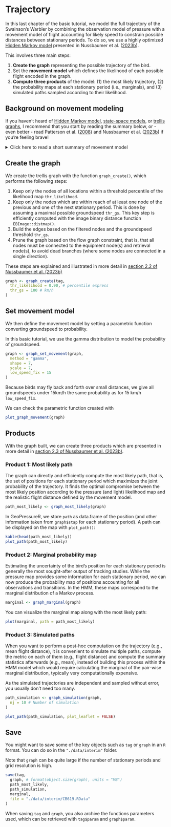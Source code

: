 # Trajectory

In this last chapter of the basic tutorial, we model the full trajectory of the Swainson's Warbler by combining the observation model of pressure with a movement model of flight accounting for likely speed to constrain possible distances between stationary periods. To do so, we use a highly optimized <a href="https://en.wikipedia.org/wiki/Hidden_Markov_model" target="_blank">Hidden Markov model</a> presented in Nussbaumer et al. (<a href="https://doi.org/10.1111/2041-210X.14082" target="_blank">2023b</a>).

This involves three main steps:

1. **Create the graph** representing the possible trajectory of the bird.
2. Set the **movement model** which defines the likelihood of each possible flight encoded in the graph.
3. **Compute three products** of the model: (1) the most likely trajectory, (2) the probability maps at each stationary period (i.e., marginals), and (3) simulated paths sampled according to their likelihood. 


## Background on movement modeling

If you haven't heard of <a href="https://en.wikipedia.org/wiki/Hidden_Markov_model" target="_blank">Hidden Markov model</a>, <a href="https://doi.org/10.1016/j.tree.2007.10.009" target="_blank">state-space models</a>, or <a href="https://en.wikipedia.org/wiki/Trellis_(graph)" target="_blank">trellis graphs</a>, I recommend that you start by reading the summary below, or - even better - read Patterson et al. ([2008](https://doi.org/10.1016/j.tree.2007.10.009)) and Nussbaumer et al. (<a href="https://doi.org/10.1111/2041-210X.14082" target="_blank">2023b</a>) if you're feeling brave!

<details>
<summary>Click here to read a short summary of movement model</summary>
::: {.alert .alert-info role="alert"}
We start by making the fundamental assumption that the overall trajectory can be separated into **discrete** positions which, together, create a trajectory.

This discretization allows us to use a <a href="https://en.wikipedia.org/wiki/Hidden_Markov_model" target="_blank">Hidden Markov model</a>, which conveniently distinguishes the **unknown positions** of a bird $X_t$ from **known observations** $Y_t$ which can be related to these positions (e.g., pressure or light measurement). Defining an HMM requires that we can compute:

1. An **observation model** $P(Y_t | X_t)$, which defines the likelihood of observing a measurement conditional to a known position. This is exactly what our pressure likelihood map computed in the previous chapter does.
2. A **movement model** $P(X_t+1|X_t)$, defining the probability that a bird was able to fly a specific distance between two consecutive stationary periods. 
3. An **initial state** $P(X_0)$, technically required but this does not constitute a strong constraint in our case. 

Let's say that our goal is to produce the probability map for each stationary period accounting for all pressure measurements while maintaining likely flights. This corresponds to the **marginal** probability map  $P(X_t=x_t|Y_0=y_0,...Y_t=y_t)$. If you are not familiar with the lower and capital case, $X_t$ represents the random variable (i.e., the position of the bird at a stationary period $t$), while $x_t$ is a specific value that $X$ can take, that is, the specific coordinates of pixels on the map.

Because the number of possible positions is limited (i.e.,  number of pixels on the map), we can solve the HMM exactly. This is in contrast to Markov Chain Monte Carlo (MCMC) algorithm, which does not assume any discretization of space but relies on an iterative approach to solve the model. 

A graph is a convenient mathematical representation of a model which has states (nodes) and relations between these states (edges). Graphs are a general and fundamental mathematical tool, but here we use a specific graph structure corresponding to the HMM presented above: two states $X$ and $Y$ for each time step $t$ (nodes), and an observation and movement model (relating $X_t$ to $X_t+1$ and $Y_t$ to $X_t$ respectively). All other relationships are assumed to be independent.

Typically in animal movement, the graph is only used to represent the random variable of the HMM, but in our case, we also use the concept of graph to store all discrete positions (i.e., pixels) of the bird at all timesteps, referred to as a <a href="https://en.wikipedia.org/wiki/Trellis_(graph)" target="_blank">trellis graphs</a>. 

You can think of the nodes as a full 3D grid of lat x lon x stationary period and the edges as all possible pairs of nodes between two consecutive stationary periods. As you can imagine, this results in a very high number of edges! The novelty of Nussbaumer et al. (<a href="https://doi.org/10.1111/2041-210X.14082" target="_blank">2023b</a>) is to construct this graph using only the useful nodes and edges, thereby dramatically reducing the computational resources required.
:::
</details>


## Create the graph 

We create the trellis graph with the function `graph_create()`, which performs the following steps: 

1. Keep only the nodes of all locations within a threshold percentile of the likelihood map `thr_likelihood`.
2. Keep only the nodes which are within reach of at least one node of the previous and one of the next stationary period. This is done by assuming a maximal possible groundspeed `thr_gs`. This key step is efficiently computed with the image binary distance function `EBImage::distmap()`.
3. Build the edges based on the filtered nodes and the groundspeed threshold `thr_gs`.
4. Prune the graph based on the flow graph constraint, that is, that all nodes must be connected to the equipment node(s) and retrieval node(s), to avoid dead branches (where some nodes are connected in a single direction).

These steps are explained and illustrated in more detail in [section 2.2 of Nussbaumer et al. (2023b)](https://besjournals.onlinelibrary.wiley.com/doi/10.1111/2041-210X.14082#mee314082-sec-0004-title)

```r
graph <- graph_create(tag,
  thr_likelihood = 0.90, # percentile express
  thr_gs = 100 # km/h
)
```

## Set movement model

We then define the movement model by setting a parametric function converting groundspeed to probability. 

In this basic tutorial, we use the gamma distribution to model the probability of groundspeed. 

```r
graph <- graph_set_movement(graph,
  method = "gamma",
  shape = 7,
  scale = 7,
  low_speed_fix = 15
)
```

Because birds may fly back and forth over small distances, we give all groundspeeds under 15km/h the same probability as for 15 km/h `low_speed_fix`.

We can check the parametric function created with

```r
plot_graph_movement(graph)
```

## Products

With the graph built, we can create three products which are presented in more detail in [section 2.3 of Nussbaumer et al. (2023b)](https://besjournals.onlinelibrary.wiley.com/doi/10.1111/2041-210X.14082#mee314082-sec-0010-title).


### Product 1: Most likely path

The graph can directly and efficiently compute the most likely path, that is, the set of positions for each stationary period which maximizes the joint probability of the trajectory. It finds the optimal compromise between the most likely position according to the pressure (and light) likelihood map and the realistic flight distance defined by the movement model. 

```r
path_most_likely <- graph_most_likely(graph)
```

In GeoPressureR, we store `path` as data.frame of the position (and other information taken from `graph$stap` for each stationary period). A path can be displayed on the map with `plot_path()`:

```r
kable(head(path_most_likely))
plot_path(path_most_likely)
```

### Product 2: Marginal probability map

Estimating the uncertainty of the bird's position for each stationary period is generally the most sought-after output of tracking studies. While the pressure map provides some information for each stationary period, we can now produce the probability map of positions accounting for all observations and transitions. In the HMM, these maps correspond to the marginal distribution of a Markov process.

```r
marginal <- graph_marginal(graph)
```

You can visualize the marginal map along with the most likely path:

```r
plot(marginal, path = path_most_likely)
```

### Product 3: Simulated paths

When you want to perform a post-hoc computation on the trajectory (e.g., mean flight distance), it is convenient to simulate multiple paths, compute the metric on each of them (e.g., flight distance) and compute the summary statistics afterwards (e.g., mean), instead of building this process within the HMM model which would require calculating the marginal of the pair-wise marginal distribution, typically very computationally expensive.

As the simulated trajectories are independent and sampled without error, you usually don't need too many.

```r
path_simulation <- graph_simulation(graph,
  nj = 10 # Number of simulation
)
```

```r
plot_path(path_simulation, plot_leaflet = FALSE)
```

## Save

You might want to save some of the key objects such as `tag` or `graph` in an `R` format. You can do so in the `"./data/interim"` folder. 

Note that `graph` can be quite large if the number of stationary periods and grid resolution is high.

```r
save(tag,
  graph, # format(object.size(graph), units = "MB")
  path_most_likely,
  path_simulation,
  marginal,
  file = "./data/interim/CB619.RData"
)
```

When saving `tag` and `graph`, you also archive the functions parameters used, which can be retrieved with `tag$param` and `graph$param`.
